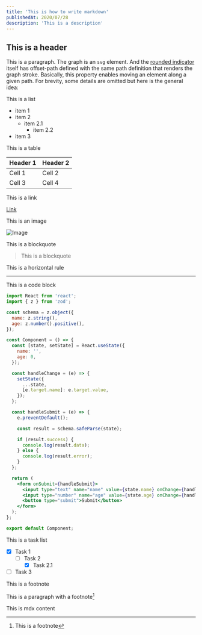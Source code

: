 ```yaml
---
title: 'This is how to write markdown'
publishedAt: 2020/07/28
description: 'This is a description'
---
```


## This is a header

This is a paragraph. The graph is an `svg` element. And the [rounded indicator](https://monica-dev.com) itself has offset-path defined with the same path definition that renders the graph stroke. Basically, this property enables moving an element along a given path. For brevity, some details are omitted but here is the general idea:

This is a list

- item 1
- item 2
  - item 2.1
    - item 2.2
- item 3

This is a table

| Header 1 | Header 2 |
| -------- | -------- |
| Cell 1   | Cell 2   |
| Cell 3   | Cell 4   |

This is a link

[Link](https://google.com)

This is an image

![Image](/images/blog-thumbnails/markdown.avif)

This is a blockquote

> This is a blockquote

This is a horizontal rule

---

This is a code block

```jsx title="This is a code block" {2,10-13}
import React from 'react';
import { z } from 'zod';

const schema = z.object({
  name: z.string(),
  age: z.number().positive(),
});

const Component = () => {
  const [state, setState] = React.useState({
    name: '',
    age: 0,
  });

  const handleChange = (e) => {
    setState({
      ...state,
      [e.target.name]: e.target.value,
    });
  };

  const handleSubmit = (e) => {
    e.preventDefault();

    const result = schema.safeParse(state);

    if (result.success) {
      console.log(result.data);
    } else {
      console.log(result.error);
    }
  };

  return (
    <form onSubmit={handleSubmit}>
      <input type="text" name="name" value={state.name} onChange={handleChange} />
      <input type="number" name="age" value={state.age} onChange={handleChange} />
      <button type="submit">Submit</button>
    </form>
  );
};

export default Component;
```

This is a task list

- [x] Task 1
  - [ ] Task 2
    - [x] Task 2.1
- [ ] Task 3

This is a footnote

This is a paragraph with a footnote[^1]

[^1]: This is a footnote

This is mdx content
